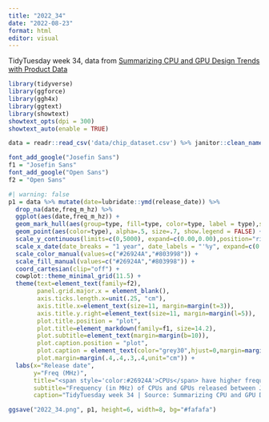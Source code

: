 ```yaml
---
title: "2022_34"
date: "2022-08-23"
format: html
editor: visual
---
```


TidyTuesday week 34, data from [Summarizing CPU and GPU Design Trends with Product Data](https://arxiv.org/abs/1911.11313)

```r
library(tidyverse)
library(ggforce)
library(ggh4x)
library(ggtext)
library(showtext)
showtext_opts(dpi = 300)
showtext_auto(enable = TRUE)

data = readr::read_csv('data/chip_dataset.csv') %>% janitor::clean_names()
```

```r
font_add_google("Josefin Sans")
f1 = "Josefin Sans"
font_add_google("Open Sans")
f2 = "Open Sans"
```

```r
#| warning: false
p1 = data %>% mutate(date=lubridate::ymd(release_date)) %>%
  drop_na(date,freq_m_hz) %>%
  ggplot(aes(date,freq_m_hz)) +
  geom_mark_hull(aes(group=type, fill=type, color=type, label = type),show.legend = FALSE,expand = unit(2.5, "mm"), alpha=.1, con.cap = 0, label.fontsize = 11, label.family = f2, con.size = .4) +
  geom_point(aes(color=type), alpha=.5, size=.7, show.legend = FALSE) +
  scale_y_continuous(limits=c(0,5000), expand=c(0.00,0.00),position="right") +
  scale_x_date(date_breaks = "1 year", date_labels = "'%y", expand=c(0.025,0.025)) +
  scale_color_manual(values=c("#26924A","#803998")) +
  scale_fill_manual(values=c("#26924A","#803998")) +
  coord_cartesian(clip="off") +
  cowplot::theme_minimal_grid(11.5) +
  theme(text=element_text(family=f2),
        panel.grid.major.x = element_blank(),
        axis.ticks.length.x=unit(.25, "cm"),
        axis.title.x=element_text(size=11, margin=margin(t=3)),
        axis.title.y.right=element_text(size=11, margin=margin(l=5)),
        plot.title.position = "plot",
        plot.title=element_markdown(family=f1, size=14.2),
        plot.subtitle=element_text(margin=margin(b=10)),
        plot.caption.position = "plot",
        plot.caption = element_text(color="grey30",hjust=0,margin=margin(t=10)),
        plot.margin=margin(.4,.4,.3,.4,unit="cm")) +
  labs(x="Release date",
       y="Freq (MHz)",
       title="<span style='color:#26924A'>CPUs</span> have higher frequencies, but <span style='color:#803998'>GPUs</span> are catching up.",
       subtitle="Frequency (in MHz) of CPUs and GPUs released between Jan 01, 2000 and Apr 13, 2021",
       caption="TidyTuesday week 34 | Source: Summarizing CPU and GPU Design Trends with Product Data")

ggsave("2022_34.png", p1, height=6, width=8, bg="#fafafa")
```
